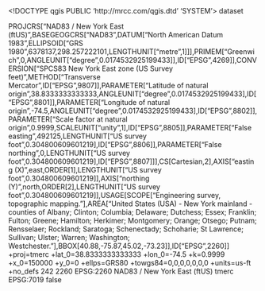 <!DOCTYPE qgis PUBLIC 'http://mrcc.com/qgis.dtd' 'SYSTEM'>
<qgis version="3.41.0-Master">
  <identifier></identifier>
  <parentidentifier></parentidentifier>
  <language></language>
  <type>dataset</type>
  <title></title>
  <abstract></abstract>
  <links/>
  <dates/>
  <fees></fees>
  <encoding></encoding>
  <crs>
    <spatialrefsys nativeFormat="Wkt">
      <wkt>PROJCRS["NAD83 / New York East (ftUS)",BASEGEOGCRS["NAD83",DATUM["North American Datum 1983",ELLIPSOID["GRS 1980",6378137,298.257222101,LENGTHUNIT["metre",1]]],PRIMEM["Greenwich",0,ANGLEUNIT["degree",0.0174532925199433]],ID["EPSG",4269]],CONVERSION["SPCS83 New York East zone (US Survey feet)",METHOD["Transverse Mercator",ID["EPSG",9807]],PARAMETER["Latitude of natural origin",38.8333333333333,ANGLEUNIT["degree",0.0174532925199433],ID["EPSG",8801]],PARAMETER["Longitude of natural origin",-74.5,ANGLEUNIT["degree",0.0174532925199433],ID["EPSG",8802]],PARAMETER["Scale factor at natural origin",0.9999,SCALEUNIT["unity",1],ID["EPSG",8805]],PARAMETER["False easting",492125,LENGTHUNIT["US survey foot",0.304800609601219],ID["EPSG",8806]],PARAMETER["False northing",0,LENGTHUNIT["US survey foot",0.304800609601219],ID["EPSG",8807]]],CS[Cartesian,2],AXIS["easting (X)",east,ORDER[1],LENGTHUNIT["US survey foot",0.304800609601219]],AXIS["northing (Y)",north,ORDER[2],LENGTHUNIT["US survey foot",0.304800609601219]],USAGE[SCOPE["Engineering survey, topographic mapping."],AREA["United States (USA) - New York mainland - counties of Albany; Clinton; Columbia; Delaware; Dutchess; Essex; Franklin; Fulton; Greene; Hamilton; Herkimer; Montgomery; Orange; Otsego; Putnam; Rensselaer; Rockland; Saratoga; Schenectady; Schoharie; St Lawrence; Sullivan; Ulster; Warren; Washington; Westchester."],BBOX[40.88,-75.87,45.02,-73.23]],ID["EPSG",2260]]</wkt>
      <proj4>+proj=tmerc +lat_0=38.8333333333333 +lon_0=-74.5 +k=0.9999 +x_0=150000 +y_0=0 +ellps=GRS80 +towgs84=0,0,0,0,0,0,0 +units=us-ft +no_defs</proj4>
      <srsid>242</srsid>
      <srid>2260</srid>
      <authid>EPSG:2260</authid>
      <description>NAD83 / New York East (ftUS)</description>
      <projectionacronym>tmerc</projectionacronym>
      <ellipsoidacronym>EPSG:7019</ellipsoidacronym>
      <geographicflag>false</geographicflag>
    </spatialrefsys>
  </crs>
  <extent/>
</qgis>
